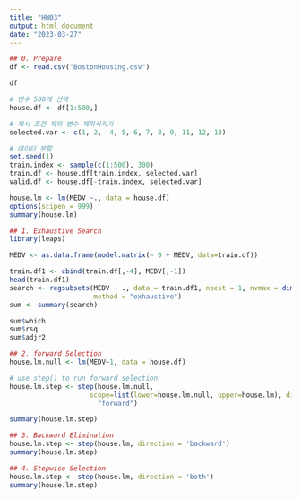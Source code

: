 ```yaml
---
title: "HW03"
output: html_document
date: "2023-03-27"
---
```


```r
## 0. Prepare
df <- read.csv("BostonHousing.csv")

df

# 변수 500개 선택 
house.df <- df[1:500,]

# 제시 조건 제외 변수 제외시키기 
selected.var <- c(1, 2,  4, 5, 6, 7, 8, 9, 11, 12, 13)

# 데이터 분할 
set.seed(1)
train.index <- sample(c(1:500), 300)
train.df <- house.df[train.index, selected.var]
valid.df <- house.df[-train.index, selected.var]

house.lm <- lm(MEDV ~., data = house.df)
options(scipen = 999)
summary(house.lm)

## 1. Exhaustive Search
library(leaps)

MEDV <- as.data.frame(model.matrix(~ 0 + MEDV, data=train.df))

train.df1 <- cbind(train.df[,-4], MEDV[,-1])
head(train.df1)
search <- regsubsets(MEDV ~ ., data = train.df1, nbest = 1, nvmax = dim(train.df1)[2],
                     method = "exhaustive")
sum <- summary(search)

sum$which
sum$rsq
sum$adjr2

## 2. forward Selection
house.lm.null <- lm(MEDV~1, data = house.df)

# use step() to run forward selection
house.lm.step <- step(house.lm.null,   
                    scope=list(lower=house.lm.null, upper=house.lm), direction =  
                      "forward")

summary(house.lm.step) 

## 3. Backward Elimination
house.lm.step <- step(house.lm, direction = 'backward')
summary(house.lm.step)

## 4. Stepwise Selection
house.lm.step <- step(house.lm, direction = 'both')
summary(house.lm.step)

```

